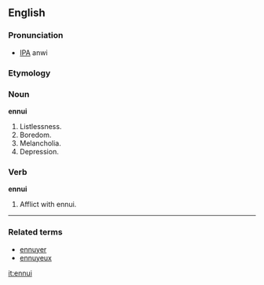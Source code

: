 ==English==

===Pronunciation===
*[[IPA]] anwi

===Etymology===
{{substub}}

===Noun===
'''ennui'''

# Listlessness.
# Boredom.
# Melancholia.
# Depression.

===Verb===

'''ennui'''
# Afflict with ennui.

----

===Related terms===
*[[ennuyer]]
*[[ennuyeux]]

[[it:ennui]]